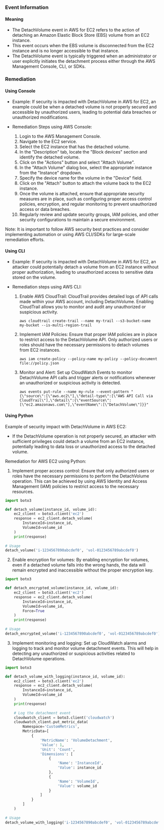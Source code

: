
### Event Information

#### Meaning

- The DetachVolume event in AWS for EC2 refers to the action of detaching an Amazon Elastic Block Store (EBS) volume from an EC2 instance.
- This event occurs when the EBS volume is disconnected from the EC2 instance and is no longer accessible to that instance.
- The DetachVolume event is typically triggered when an administrator or user explicitly initiates the detachment process either through the AWS Management Console, CLI, or SDKs.

### Remediation

#### Using Console

- Example: If security is impacted with DetachVolume in AWS for EC2, an example could be when a detached volume is not properly secured and accessible by unauthorized users, leading to potential data breaches or unauthorized modifications.

- Remediation Steps using AWS Console:
  1. Login to the AWS Management Console.
  2. Navigate to the EC2 service.
  3. Select the EC2 instance that has the detached volume.
  4. In the "Description" tab, locate the "Block devices" section and identify the detached volume.
  5. Click on the "Actions" button and select "Attach Volume".
  6. In the "Attach Volume" dialog box, select the appropriate instance from the "Instance" dropdown.
  7. Specify the device name for the volume in the "Device" field.
  8. Click on the "Attach" button to attach the volume back to the EC2 instance.
  9. Once the volume is attached, ensure that appropriate security measures are in place, such as configuring proper access control policies, encryption, and regular monitoring to prevent unauthorized access or data breaches.
  10. Regularly review and update security groups, IAM policies, and other security configurations to maintain a secure environment.

Note: It is important to follow AWS security best practices and consider implementing automation or using AWS CLI/SDKs for large-scale remediation efforts.

#### Using CLI

- Example: If security is impacted with DetachVolume in AWS for EC2, an attacker could potentially detach a volume from an EC2 instance without proper authorization, leading to unauthorized access to sensitive data stored on the volume.

- Remediation steps using AWS CLI:
  1. Enable AWS CloudTrail: CloudTrail provides detailed logs of API calls made within your AWS account, including DetachVolume. Enabling CloudTrail allows you to monitor and audit any unauthorized or suspicious activity.
     ```
     aws cloudtrail create-trail --name my-trail --s3-bucket-name my-bucket --is-multi-region-trail
     ```
  2. Implement IAM Policies: Ensure that proper IAM policies are in place to restrict access to the DetachVolume API. Only authorized users or roles should have the necessary permissions to detach volumes from EC2 instances.
     ```
     aws iam create-policy --policy-name my-policy --policy-document file://policy.json
     ```
  3. Monitor and Alert: Set up CloudWatch Events to monitor DetachVolume API calls and trigger alerts or notifications whenever an unauthorized or suspicious activity is detected.
     ```
     aws events put-rule --name my-rule --event-pattern "{\"source\":[\"aws.ec2\"],\"detail-type\":[\"AWS API Call via CloudTrail\"],\"detail\":{\"eventSource\":[\"ec2.amazonaws.com\"],\"eventName\":[\"DetachVolume\"]}}"
     ```

#### Using Python

Example of security impact with DetachVolume in AWS EC2:
- If the DetachVolume operation is not properly secured, an attacker with sufficient privileges could detach a volume from an EC2 instance, potentially leading to data loss or unauthorized access to the detached volume.

Remediation for AWS EC2 using Python:
1. Implement proper access control: Ensure that only authorized users or roles have the necessary permissions to perform the DetachVolume operation. This can be achieved by using AWS Identity and Access Management (IAM) policies to restrict access to the necessary resources.

```python
import boto3

def detach_volume(instance_id, volume_id):
    ec2_client = boto3.client('ec2')
    response = ec2_client.detach_volume(
        InstanceId=instance_id,
        VolumeId=volume_id
    )
    print(response)
    
# Usage
detach_volume('i-1234567890abcdef0', 'vol-0123456789abcdef0')
```

2. Enable encryption for volumes: By enabling encryption for volumes, even if a detached volume falls into the wrong hands, the data will remain encrypted and inaccessible without the proper encryption key.

```python
import boto3

def detach_encrypted_volume(instance_id, volume_id):
    ec2_client = boto3.client('ec2')
    response = ec2_client.detach_volume(
        InstanceId=instance_id,
        VolumeId=volume_id,
        Force=True
    )
    print(response)
    
# Usage
detach_encrypted_volume('i-1234567890abcdef0', 'vol-0123456789abcdef0')
```

3. Implement monitoring and logging: Set up CloudWatch alarms and logging to track and monitor volume detachment events. This will help in detecting any unauthorized or suspicious activities related to DetachVolume operations.

```python
import boto3

def detach_volume_with_logging(instance_id, volume_id):
    ec2_client = boto3.client('ec2')
    response = ec2_client.detach_volume(
        InstanceId=instance_id,
        VolumeId=volume_id
    )
    print(response)
    
    # Log the detachment event
    cloudwatch_client = boto3.client('cloudwatch')
    cloudwatch_client.put_metric_data(
        Namespace='CustomMetrics',
        MetricData=[
            {
                'MetricName': 'VolumeDetachment',
                'Value': 1,
                'Unit': 'Count',
                'Dimensions': [
                    {
                        'Name': 'InstanceId',
                        'Value': instance_id
                    },
                    {
                        'Name': 'VolumeId',
                        'Value': volume_id
                    }
                ]
            }
        ]
    )
    
# Usage
detach_volume_with_logging('i-1234567890abcdef0', 'vol-0123456789abcdef0')
```

